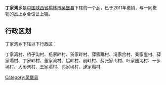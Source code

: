 {{中国乡级行政区
|行政区全称 = 丁家湾乡
|景观照片文件名 = 
|景观照片描述 = 
|汉语拼音 =
|其他语言 = 
|其他语言名称 = 
|位置图文件名 = 
|位置图描述 = 
|自定义图片=
|上级行政区 = [[陕西省|陕西省]][[榆林市|榆林市]][[吴堡县|吴堡县]]
|行政区类别 = [[乡级行政区|乡]]
|行政区划代码 = 
|行政区划 = 
|村委会 = 
|居委会 = 
|建置时间 = 
|领导职位 = 
|领导名称 = 
|政府驻地 = 
|毗邻 = 
|地理坐标 = 
|总面积 = 
|总人口 = 
|户籍人口 = 
|户籍人口年份 = 
|常住人口 = 
|常住人口年份 = 
|人口密度 = 
|GDP = 
|邮政编码 = 
|电话区号 = 
|官方网站 = 
|网站名称 = 
}}
'''丁家湾乡'''是[[中华人民共和国|中国]][[陕西省|陕西省]][[榆林市|榆林市]][[吴堡县|吴堡县]]下辖的一个[[乡级行政区|乡]]，已于2011年撤销，与一同撤销的[[岔上乡|岔上乡]]合设[[岔上镇|岔上镇]]。

== 行政区划 ==
丁家湾乡下辖以下行政区：

丁家湾村、桥子沟村、杨家畔村、贺家畔村、薛家耩村、冯家岔村、秦家崖村、薛家塌村、丁家畔村、董家湾村、后畔村、前畔村、薛张家山村、叶家园沟村、一步墕村、大枣湾村、王家塌村、郭家墕村、逯家塌村

{{陕西小作品}}
{{吴堡县行政区划}}

[[Category:吴堡县|Category:吴堡县]]